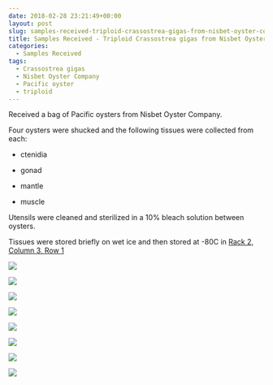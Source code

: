 ```yaml
---
date: 2018-02-28 23:21:49+00:00
layout: post
slug: samples-received-triploid-crassostrea-gigas-from-nisbet-oyster-company
title: Samples Received - Triploid Crassostrea gigas from Nisbet Oyster Company
categories:
  - Samples Received
tags:
  - Crassostrea gigas
  - Nisbet Oyster Company
  - Pacific oyster
  - triploid
---
```


Received a bag of Pacific oysters from Nisbet Oyster Company.

Four oysters were shucked and the following tissues were collected from each:





  * ctenidia


  * gonad


  * mantle


  * muscle



Utensils were cleaned and sterilized in a 10% bleach solution between oysters.

Tissues were stored briefly on wet ice and then stored at -80C in [Rack 2, Column 3, Row 1](https://docs.google.com/spreadsheets/d/1Qsvz3QTURlPF_hX05BQxjom3484WuMfqQ1ILl9LEljU/edit?usp=sharing)

![](https://owl.fish.washington.edu/Athaliana/20180228_01.jpg)

![](https://owl.fish.washington.edu/Athaliana/20180228_02.jpg)

![](https://owl.fish.washington.edu/Athaliana/20180228_03.jpg)

![](https://owl.fish.washington.edu/Athaliana/20180228_04.jpg)

![](https://owl.fish.washington.edu/Athaliana/20180228_05.jpg)

![](https://owl.fish.washington.edu/Athaliana/20180228_06.jpg)

![](https://owl.fish.washington.edu/Athaliana/20180228_07.jpg)

![](https://owl.fish.washington.edu/Athaliana/20180228_08.jpg)
